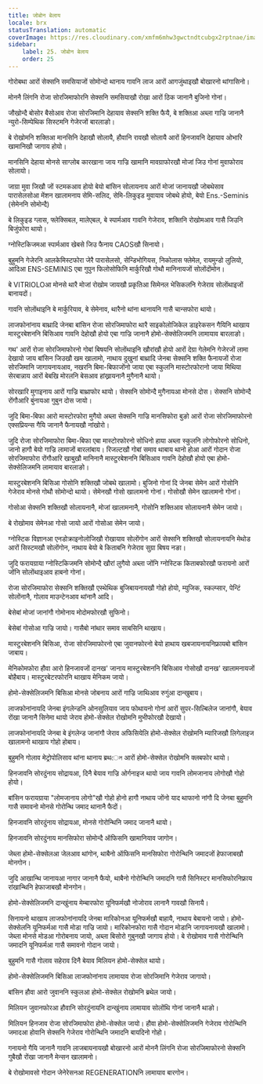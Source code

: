 ```yaml
---
title: जोबोन बेलाय
locale: brx
statusTranslation: automatic
coverImage: https://res.cloudinary.com/xmfm6mhw3gwctndtcubgx2rptnae/image/upload/v1740337243/small_cover_educacion_fundamental_a051170f1c.webp
sidebar:
    label: 25. जोबोन बेलाय
    order: 25
---
```

गोरोबथा आरों सेक्सनि समसियाजों सोमोन्दो थानाय गावनि लाज आरों आगजुंथाइखौ बोखारनो थांगासिनो।

मोननै लिंगनि रोजा सोरजिमाफोरनि सेक्सनि समसियाखौ रोखा आरों ठिक जानानै बुजिनो गोनां।

जौखोन्दै बोसोर बैसोआव रोजा सोरजिमानि देहायाव सेक्सनि शक्ति फैयै, बे शक्तिआ अब्ला गाज्रि जानानै न्युरो-सिम्पेथिक सिस्टमनि गेजेरजों बारलाङो।

बे रोखोमनि शक्तिआ मानसिनि देहाखौ सोलायै, हौवानि रावखौ सोलायै आरों हिनजावनि देहायाव ओभारि खामानिखौ जागाय होयो।

मानसिनि देहाया मोनसे साग्लोब कारखाना जाय गाज्रि खामानि मावग्राफोरखौ मोजां जिउ गोनां मुवाफोराव सोलायो।

जाग्रा मुवा जिखौ जों स्टमकआव होयो बेयो बांसिन सोलायनाय आरों मोजां जानायखौ जोबथेसाव पारासेलसोआ मेंशन खालामनाय सेमि-सलिद, सेमि-लिकुइड मुवायाव जोबथे होयो, बेयो Ens.-Seminis (सेमेननि सोमोन्दै)

बे लिकुइड ग्लास, फ्लेक्सिबल, मालेएबल, बे स्पार्मआव गावनि गेजेराव, शक्तिनि रोखोमआव गासै जिउनि बिजुंफोरा थायो।

ग्नोस्टिकिजमआ स्पार्मआव खेबसे जिउ फैनाय CAOSखौ सिनायो।

बुहुमनि गेजेरनि आलकेमिस्टफोरा जेरै पारासेलसो, सेन्डिभोगियस, निकोलास फ्लेमेल, रायमुन्डो लुलियो, आदिआ ENS-SEMINIS एबा गुपुन फिलोसोफिनि मार्कुरिखौ गोथौ मानिनायजों सोलोंदोंमोन।

बे VITRIOLOआ मोनसे थारै मोजां रोखोम जायखौ प्रकृतिआ सिमेनल भेसिकलनि गेजेराव सोलोंथाइजों बानायदों।

गावनि सोलोंथाइनि बे मार्कुरियाव, बे सेमेनाव, थारैनो थांना थानायनि गासै चान्सफोरा थायो।

लाजफोनांनाय बाथ्रादि जेनबा बांसिन रोजा सोरजिमाफोरा थारै साइकोलोजिकेल डाइरेकसन गैयिनि थाखाय मास्टुरबेशननि बिसिआव गावनि देहोखौ होयो एबा गाज्रि जानानै होमो-सेक्सेलिजमनि लामायाव बारलाङो।

गथ' आरों रोजा सोरजिमाफोरनो गोबां बिषयनि सोलोंथाइनि खौरांखौ होयो आरों देग्रा गेलेमनि गेजेरजों लामा देखायो जाय बांसिन जिउखौ खम खालामो, नाथाय दुखुनां बाथ्रादि जेनबा सेक्सनि शक्ति फैनायजों रोजा सोरजिमानि जागायनायआव, नखरनि बिमा-बिफाजोंनो जाया एबा स्कुलनि मास्टोरफोरानो जाया मिथिया सेरबान्नाय आरों बेबखि मोरलनि बेसआव हांख्रायनानै मुगैनानै थायो।

सोरखारि मुगाइनाय आरों गाज्रि बाथ्राफोर थायो। सेक्सनि सोमोन्दै मुगैनायआ मोनसे दोस। सेक्सनि सोमोन्दै रोंगौआरि बुंनायआ गुबुन दोस जायो।

जुदि बिमा-बिफा आरो मास्टोरफोरा मुगैयो अब्ला सेक्सनि गाज्रि मानसिफोरा बुङो आरों रोजा सोरजिमाफोरनो एक्सप्रियन्स गैयि जानानै फैनायखौ नांखोरो।

जुदि रोजा सोरजिमाफोरा बिमा-बिफा एबा मास्टोरफोरनो सोधिनो हाया अब्ला स्कुलनि लोगोफोरनो सोधिनो, जानो हागौ बेयो गाज्रि लामाजों बारलांबाय। रिजल्टखौ गोबां समाव थाबाय थानो होआ आरों गोदान रोजा सोरजिमाफोरा रोंगौआरि खाबुखौ मानिनानै मास्टुरबेशननि बिसिआव गावनि देहोखौ होयो एबा होमो-सेक्सेलिजमनि लामायाव बारलाङो।

मास्टुरबेशननि बिसिआ गोसोनि शक्तिखौ जोबथे खालामो। बुजिनो गोनां दि जेनबा सेमेन आरों गोसोनि गेजेराव मोनसे गोथौ सोमोन्दो थायो। सेमेनखौ गोसो खालामनो गोनां। गोसोखौ सेमेन खालामनो गोनां।

गोसोआ सेक्सनि शक्तिखौ सोलायनानै, मोजां खालामनानै, गोसोनि शक्तिआव सोलायनानै सेमेन जायो।

बे रोखोमाव सेमेनआ गोसो जायो आरों गोसोआ सेमेन जायो।

ग्नोस्टिक विज्ञानआ एनडोक्राइनोलोजिखौ रोखायाव सोलोंगोन आरों सेक्सनि शक्तिखौ सोलायनायनि मेथोड आरों सिस्टमखौ सोलोंगोन, नाथाय बेयो बे किताबनि गेजेराव सुग्रा बिषय नङा।

जुदि फरायग्राया ग्नोस्टिकिजमनि सोमोन्दै खौरां लुगैयो अब्ला जोंनि ग्नोस्टिक किताबफोरखौ फरायनो आरों जोंनि सोलोंथाइआव हाबनो गोनां।

रोजा सोरजिमाफोरा सेक्सनि शक्तिखौ एस्थेथिक बुजिबायनायखौ गोहो होयो, म्युजिक, स्कल्प्सार, पेन्टिं सोलोंनानै, गोलाव माउन्टेनआव थांनानै आदि।

बेसेबां मोजां जानांगौ गोमोनाय मोदोमफोरखौ सुफिनो।

बेसेबां गोसोआ गाज्रि जायो। गासैबो नांथार समाव साबसिनि थाखाय।

मास्टुरबेशननि बिसिआ, रोजा सोरजिमाफोरनो एबा जुवानफोरनो बेयो हाथाय खबजायनायनिफ्रायबो बांसिन जाबाय।

मेनिकोमफोरा हौवा आरो हिनजावजों दानख' जानाय मास्टुरबेशननि बिसिआव गोसोखौ दानख' खालामनायजों बोहैबाय। मास्टुरबेटरफोरनि थाखाय मेनिकम जायो।

होमो-सेक्सेलिजमनि बिसिआ मोनसे जोबनाय आरों गाज्रि जाथिआव रुगुंआ दान्खुबाय।

लाजफोनांनायदि जेनबा इंगलेन्डनि ओनसुलियाव जाय फोथायनो गोनां आरों सुपर-सिल्बिलेज जानांगौ, बेयाव रोंखा जानानै सिनेमा थायो जेराव होमो-सेक्सेल रोखोमनि मुभीफोरखौ देखायो।

लाजफोनांनायदि जेनबा बे इंगलेन्ड जानांगौ जेराव अफिसियेलि होमो-सेक्सेल रोखोमनि म्यारिजखौ लिगेलाइज खालामनो थाखाय गोहो होबाय।

बुहुमनि गोलाव मेट्रोपोलिसाव थांना थानाय ब्रथেল आरों होमो-सेक्सेल रोखोमनि क्लबफोर थायो।

हिनजावनि सोरदुंनाय सोद्रायआ, दिनै बेयाव गाज्रि ओर्गनाइज थायो जाय गावनि लोमजानाय लोगोखौ गोहो होयो।

बांसिन फरायग्राया "लोमजानाय लोगो"खौ गोहो होनो हागौ नाथाय जोंनो याद थाफानो नांगौ दि जेनबा बुहुमनि गासै समावनो मोनसे गोरोन्थि जमाद थानानै फैदों।

हिनजावनि सोरदुंनाय सोद्रायआ, मोनसे गोरोन्थिनि जमाद जानानै थायो।

हिनजावनि सोरदुंनाय मानसिफोरा सोमोन्दै ऑफिसनि खामानियाव जागोन।

जेब्ला होमो-सेक्सेलआ जेलआव थांगोन, थाबैनो ऑफिसनि मानसिफोरा गोरोन्थिनि जमादजों हेफाजाबखौ मोनगोन।

जुदि आखान्थि जानायआ नागार जानानै फैयो, थाबैनो गोरोन्थिनि जमादनि गासै सिनिस्टर मानसिफोरनिफ्राय रांखान्थिनि हेफाजाबखौ मोनगोन।

होमो-सेक्सेलिजमनि दान्खुंनाय मेम्बारफोरा यूनिफर्मखौ नोजोराव लानानै गावखौ सिनायै।

सिनायनो थाखाय लाजफोनांनायदि जेनबा मारिकोनआ यूनिफर्मखौ बाहायै, नाथाय बेबायनो जायो। होमो-सेक्सेलनि यूनिफर्मआ गासै मोडा गाज्रि जायो। मारिकोनफोरा गासै गोदान मोडानि जागायनायखौ खालामो। जेब्ला मोनसे मोडआ गोरोबनाय जायो, अब्ला बिसोरो गुबुनखौ जागाय होयो। बे रोखोमाव गासै गोरोन्थिनि जमादनि यूनिफर्मआ गासै समावनो गोदान जायो।

बुहुमनि गासै गोलाव सहेराव दिनै बेयाव मिलियन होमो-सेक्सेल थायो।

होमो-सेक्सेलिजमनि बिसिआ लाजफोनांनाय लामायाव रोजा सोरजिमानि गेजेराव जागायो।

बांसिन हौवा आरो जुवाननि स्कुलआ होमो-सेक्सेल रोखोमनि ब्रथेल जायो।

मिलियन जुवानफोरआ हौवानि सोरदुंनायनि दान्खुंनाय लामायाव सोलोंथि गोनां जानानै थाङो।

मिलियन हिनजाव रोजा सोरजिमाफोरा होमो-सेक्सेल जायो। हौवा होमो-सेक्सेलिजमनि गेजेराव गोरोन्थिनि जमादआ होवानि सेक्सनि गेजेराव गोरोन्थिनि जमादनि बायदिनो गोहो।

गनायनो गैयि जानानै गावनि लाजबायनायखौ बोखारनो आरों मोननै लिंगनि रोजा सोरजिमाफोरनो सेक्सनि गुबैखौ रोंखा जानानै मेन्सन खालामनो।

बे रोखोमावसो गोदान जेनेरेसनआ REGENERATIONनि लामायाव बारगोन।

